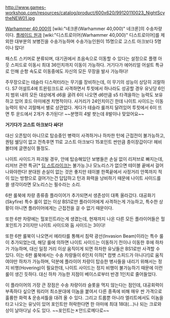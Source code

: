 {{{+1 '''Night Scythe'''}}}

http://www.games-workshop.com/resources/catalog/product/600x620/99120110023_NightScytheNEW01.jpg

[[Warhammer 40,000]]의 [wiki:"네크론(Warhammer 40,000)" 네크론]의 수송차량이다. [[플레이드 원]]과 [wiki:"디스트로이어(Warhammer 40,000)" 디스트로이어]를 제외한 대부분의 보병진을 수송가능하며 수송가능인원이 15명으로 고스트 아크보다 5명이나 많다!

패스트 스키머로 분류되며, 대기권에서 초음속으로 이동할 수 있다는 설정으로 플랭 아웃 스피드로 이동시 최대 36인치까지 이동이 가능하다. 거기다가 에어리얼 어설트 특규로 인해 순항 속도로 이동중에도 자신의 모든 무장을 발사 가능하다! 

주무장으로는 테슬라 디스럭터라는 무기를 장비하는데, 이 무기의 성능이 상당히 괴랄하다. S7 어설트4에 트윈링크드로 사격하면서 투힛에서 하나라도 성공할 경우 유닛당 6인치 범위 내의 모든 대상에게 d6을 굴려 6이 나오면 d6만큼 s5 타격을하는 능력도 보유하고 있어 호드 아미에겐 치명적이다. 사거리가 24인치이긴 한데 나이트 사이드는 이동능력이 워낙 괴랄해서 별로 상관없다. 게다가 테슬라 룰까지 달려있어 투힛에서 6이 뜨면 투 운드에서 2개가 추가된다! ~~분명히 4발 쐇는데 8발이나 맞았어요~~

'''거기다가 고스트 아크보다 싸다!'''

대신 오픈탑이 아니므로 탑승중인 병력이 사격하거나 하차한 턴에 근접전이 불가능하고, 퀀텀 쉘딩이 없고 전측후면 11로 고스트 아크보다 15포인트 싼만큼 종이장갑이다! 헤비 볼터에 글랜싱이 뜰정도. 

나이트 사이드가 파괴될 경우, 안에 탑승해있던 보병들은 손실 없이 리저브로 빠지는데, 리저브 관련 특규[* [[딥 스트라이크]]는 불가능.]나 모노리스가 없으면 테이블 끝에서 걸어나와야한다! 분대원 손실이 없는 것은 좋지만 테이블 한쪽끝에서 사정거리 안쪽까지 적이 있는 방향으로 걸어가는건 답답하고 턴과 화력을 낭비하기 때문에 나이트 사이드를 쓸 생각이라면 모노리스는 필수라는 소리.

6판 룰북에 차량 종류중 플라이어가 추가되면서 생존성이 대폭 올라갔다. 대공화기(Skyfire) 특수 룰이 없는 이상 BS1로만 플라이어에게 사격하는게 가능하고, 특수한 상황이 아니면 플라이어에게는 근접전을 걸 수 없기 때문이다.

또한 6판 차량에는 헐포인트라는게 생겼는데, 현재까지 나온 다른 모든 플라이어들은 헐포인트가 2이지만 나이트 사이드와 둠 사이드는 3이다!

또한 6판 룰북이 나오면서 에라타를 통해서 침략 광선(Invasion Beam)이라는 특수 룰이 추가되었는데, 해당 룰에 의하면 나이트 사이드는 이동하기 전이나 이동한 후에 하차가 가능하며, 대신 일정 거리 이상 움직이게 되면 하차한 유닛들은 BS1로만 사격할 수 있다. 이는 6판 룰북에서는 수송 차량들이 6인치 이하[* 컴뱃 스피드가 아니다!]로 움직여야만 하차가 가능하며, 덕분에 플라이어 차량이 탑승한 병사들을 내리기 위해서는 정지 비행(Hovering)이 필요한데, 나이트 사이드는 정지 비행이 불가능하기 때문에 이런 룰이 생긴 듯하다. 대신 하차 가능한 지점이 베이스로부터 반경 1인치로 줄어들었다.

이 플라이어의 가장 큰 장점은 수송 차량이라 슬롯을 먹지 않는다는 점인데, 대공회력이 부족하다 싶으면 워리어 최소분대에 이놈을 붙여서 다른 종족에 비해 매우 싼 가격으로 훌륭한 화력 & 운송셔틀을 대려 올 수 있다. 그리고 트룹뿐 아니라 엘리트에서도 이놈을 타고 나오는 유닛이 있어 포인트만 허락한다면 한 아미에 최대 18대(...)나 되는 크로와상이 날아다닐 수도 있다. ~~포인트는ㅊ안드로메다로~~ 

